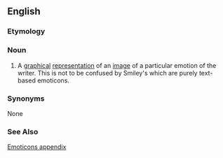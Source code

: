 {{wikipedia}}
==English==
===Etymology===
{{blend|emotion|icon}}

===Noun===
{{en-noun-reg}} 
# A [[graphical]] [[representation]] of an [[image]] of a particular emotion of the writer. This is not to be confused by Smiley's which are purely text-based emoticons.

===Synonyms===
None

===See Also===
[[Wiktionary Appendix:Emoticons|Emoticons appendix]]